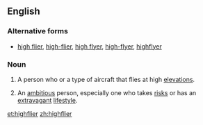 ==English==

===Alternative forms===
* [[high flier]], [[high-flier]], [[high flyer]], [[high-flyer]], [[highflyer]]

===Noun===
{{en-noun}}

# A person who or a type of aircraft that flies at high [[elevation]]s.
# {{idiomatic}} An [[ambitious]] person, especially one who takes [[risk]]s or has an [[extravagant]] [[lifestyle]].

[[et:highflier]]
[[zh:highflier]]